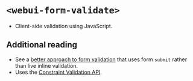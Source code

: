 
<Meta of={WebUIFormValidate} />

# `<webui-form-validate>`
- Client-side validation using JavaScript.

## Additional reading
- See a [better approach to form validation](https://adamsilver.io/blog/the-problem-with-live-validation-and-what-to-do-instead/) that uses form `submit` rather than live inline validation.
- Uses the [Constraint Validation API](https://developer.mozilla.org/en-US/docs/Learn/Forms/Form_validation#validating_forms_using_javascript).

<Canvas of={WebUIFormValidate.WebUIFormValidate} />
